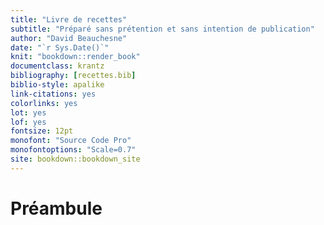 ```yaml
---
title: "Livre de recettes"
subtitle: "Préparé sans prétention et sans intention de publication"
author: "David Beauchesne"
date: "`r Sys.Date()`"
knit: "bookdown::render_book"
documentclass: krantz
bibliography: [recettes.bib]
biblio-style: apalike
link-citations: yes
colorlinks: yes
lot: yes
lof: yes
fontsize: 12pt
monofont: "Source Code Pro"
monofontoptions: "Scale=0.7"
site: bookdown::bookdown_site
---
```


<!-- description: "TO WRITE"
url: 'https\://bookdown.org/yihui/bookdown/'
github-repo: rstudio/bookdown
cover-image: images/cover.jpg -->

<!--
suppressWarnings(bookdown::render_book("index.Rmd", "bookdown::gitbook"))
-->

# Préambule
